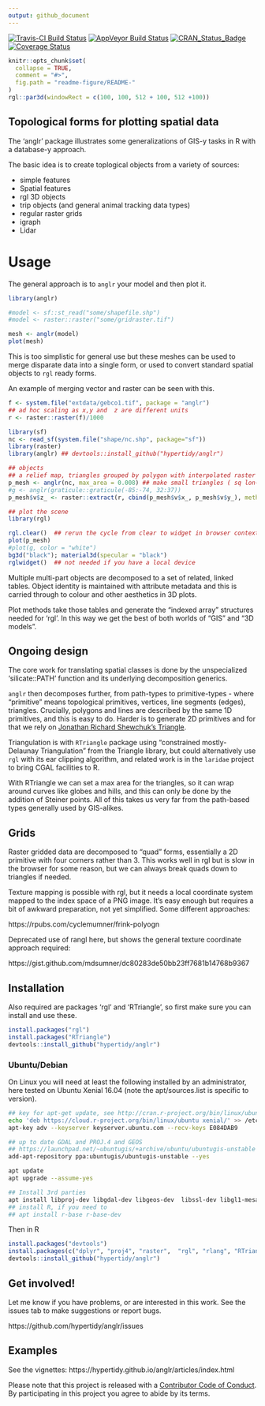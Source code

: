 ```yaml
---
output: github_document
---
```


[![Travis-CI Build Status](https://travis-ci.org/hypertidy/anglr.svg?branch=master)](https://travis-ci.org/hypertidy/anglr)
[![AppVeyor Build Status](https://ci.appveyor.com/api/projects/status/github/hypertidy/anglr?branch=master&svg=true)](https://ci.appveyor.com/project/hypertidy/anglr)
[![CRAN_Status_Badge](http://www.r-pkg.org/badges/version/anglr)](https://cran.r-project.org/package=anglr)
[![Coverage Status](https://img.shields.io/codecov/c/github/hypertidy/anglr/master.svg)](https://codecov.io/github/hypertidy/anglr?branch=master)

<!-- README.md is generated from README.Rmd. Please edit that file -->

```r
knitr::opts_chunk$set(
  collapse = TRUE,
  comment = "#>",
  fig.path = "readme-figure/README-"
)
rgl::par3d(windowRect = c(100, 100, 512 + 100, 512 +100))
```

## Topological forms for plotting spatial data

The 'anglr' package illustrates some generalizations of GIS-y tasks in R with a database-y approach. 

The basic idea is to create toplogical objects from a variety of sources: 

* simple features
* Spatial features
* rgl 3D objects
* trip objects (and general animal tracking data types)
* regular raster grids
* igraph
* Lidar

# Usage

The general approach is to `anglr` your model and then plot it. 

```r

library(anglr)

#model <- sf::st_read("some/shapefile.shp")
#model <- raster::raster("some/gridraster.tif")

mesh <- anglr(model)
plot(mesh)
```
This is too simplistic for general use but these meshes can be used to merge disparate data into a single form, or used to convert standard spatial objects to `rgl` ready forms. 

An example of merging vector and raster can be seen with this. 

```r
f <- system.file("extdata/gebco1.tif", package = "anglr")
## ad hoc scaling as x,y and  z are different units
r <- raster::raster(f)/1000

library(sf)
nc <- read_sf(system.file("shape/nc.shp", package="sf"))
library(raster)
library(anglr) ## devtools::install_github("hypertidy/anglr")

## objects
## a relief map, triangles grouped by polygon with interpolated raster elevation 
p_mesh <- anglr(nc, max_area = 0.008) ## make small triangles ( sq lon-lat degree)
#g <- anglr(graticule::graticule(-85:-74, 32:37))
p_mesh$v$z_ <- raster::extract(r, cbind(p_mesh$v$x_, p_mesh$v$y_), method = "bilinear")

## plot the scene
library(rgl)

rgl.clear()  ## rerun the cycle from clear to widget in browser contexts 
plot(p_mesh) 
#plot(g, color = "white") 
bg3d("black"); material3d(specular = "black")
rglwidget()  ## not needed if you have a local device

```


Multiple multi-part objects are decomposed to a set of related, linked tables. Object identity is maintained with attribute metadata and this is carried through to colour and other aesthetics in 3D plots.  

Plot methods take those tables and generate the "indexed array" structures needed for 'rgl'. In this way we get the best of both worlds of "GIS" and "3D models". 

## Ongoing design

The core work for translating spatial classes is done by the unspecialized 'silicate::PATH' function
and its underlying decomposition generics.

`anglr` then decomposes further, from path-types to primitive-types - where "primitive" means topological primitives, vertices, line segments (edges), triangles. Crucially, polygons and lines are described by the same 1D primitives, and this is easy to do. Harder is to generate 2D primitives and for that we rely on [Jonathan Richard Shewchuk's Triangle](https://www.cs.cmu.edu/~quake/triangle.html). 

Triangulation is with `RTriangle` package using "constrained mostly-Delaunay Triangulation" from the Triangle library, but could alternatively use `rgl` with its ear clipping algorithm, and related 
work is in the `laridae` project to bring CGAL facilities to R. 

With RTriangle we can set a max area for the triangles, so it can wrap around curves like globes and hills, and this can only be done by the addition of Steiner points. All of this takes us very far 
from the path-based types generally used by GIS-alikes. 

## Grids

Raster gridded data are decomposed to "quad" forms, essentially a 2D primitive with four corners rather than 3. This works well in rgl but is slow in the browser for some reason, but we can
always break quads down to triangles if needed. 

Texture mapping is possible with rgl, but it needs a local coordinate system mapped to the index space of a PNG image. It's easy enough but requires a bit of awkward preparation, not yet simplified. 
Some different approaches: 

https://rpubs.com/cyclemumner/frink-polyogn

Deprecated use of rangl here, but shows the general texture coordinate approach required: 

https://gist.github.com/mdsumner/dc80283de50bb23ff7681b14768b9367

## Installation


Also required are packages 'rgl' and 'RTriangle', so first make sure you can install and use these. 

```r
install.packages("rgl")
install.packages("RTriangle")
devtools::install_github("hypertidy/anglr")
```

### Ubuntu/Debian

On Linux you will need at least the following installed by an administrator, here
tested on Ubuntu Xenial 16.04 (note the apt/sources.list is specific to version). 

```bash
## key for apt-get update, see http://cran.r-project.org/bin/linux/ubuntu/README
echo 'deb https://cloud.r-project.org/bin/linux/ubuntu xenial/' >> /etc/apt/sources.list
apt-key adv --keyserver keyserver.ubuntu.com --recv-keys E084DAB9

## up to date GDAL and PROJ.4 and GEOS
## https://launchpad.net/~ubuntugis/+archive/ubuntu/ubuntugis-unstable
add-apt-repository ppa:ubuntugis/ubuntugis-unstable --yes

apt update 
apt upgrade --assume-yes

## Install 3rd parties
apt install libproj-dev libgdal-dev libgeos-dev  libssl-dev libgl1-mesa-dev libglu1-mesa-dev libudunits2-dev
## install R, if you need to
## apt install r-base r-base-dev 
```

Then in R

```R
install.packages("devtools")
install.packages(c("dplyr", "proj4", "raster",  "rgl", "rlang", "RTriangle", "spbabel", "tibble", "viridis"))
devtools::install_github("hypertidy/anglr")
```

## Get involved!

Let me know if you have problems, or are interested in this work. See the issues tab to make suggestions or report bugs. 

https://github.com/hypertidy/anglr/issues



## Examples

See the vignettes: https://hypertidy.github.io/anglr/articles/index.html



Please note that this project is released with a [Contributor Code of Conduct](CONDUCT.md). By participating in this project you agree to abide by its terms.


